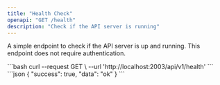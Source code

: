```yaml
---
title: "Health Check"
openapi: "GET /health"
description: "Check if the API server is running"
---
```


A simple endpoint to check if the API server is up and running. This endpoint does not require authentication.

<RequestExample>
```bash
curl --request GET \
  --url 'http://localhost:2003/api/v1/health'
```
</RequestExample>

<ResponseExample>
```json
{
  "success": true,
  "data": "ok"
}
```
</ResponseExample> 